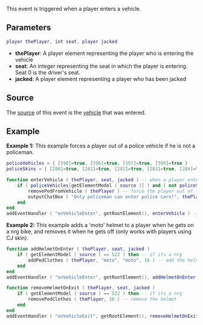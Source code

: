  
{{Server event}}
This event is triggered when a player enters a vehicle.

==Parameters== 
<syntaxhighlight lang="lua">
player thePlayer, int seat, player jacked
</syntaxhighlight> 

*'''thePlayer''': A player element representing the player who is entering the vehicle
*'''seat''': An integer representing the seat in which the player is entering. Seat 0 is the driver's seat.
*'''jacked''': A player element representing a player who has been jacked

==Source==
The [[/event_system#Event_source.md|source]] of this event is the [[/vehicle.md|vehicle]] that was entered.

==Example== 
'''Example 1:''' This example forces a player out of a police vehicle if he is not a policeman.
<syntaxhighlight lang="lua">
policeVehicles = { [598]=true, [596]=true, [597]=true, [599]=true }
policeSkins = { [280]=true, [281]=true, [282]=true, [283]=true, [284]=true, [285]=true, [286]=true }

function enterVehicle ( thePlayer, seat, jacked ) -- when a player enters a vehicle
    if ( policeVehicles[getElementModel ( source )] ) and ( not policeSkins[getElementModel ( thePlayer )] ) then -- if the vehicle is one of 4 police cars, and the skin is not a police skin
        removePedFromVehicle ( thePlayer ) -- force the player out of the vehicle
        outputChatBox ( "Only policeman can enter police cars!", thePlayer ) -- and tell the player why
    end
end
addEventHandler ( "onVehicleEnter", getRootElement(), enterVehicle ) -- add an event handler for onVehicleEnter
</syntaxhighlight>

'''Example 2:''' This example adds a 'moto' helmet to a player when he gets on a nrg bike, and removes it when he gets off (only works with players using CJ skin).
<syntaxhighlight lang="lua">
function addHelmetOnEnter ( thePlayer, seat, jacked )
    if ( getElementModel ( source ) == 522 ) then -- if its a nrg
        addPedClothes ( thePlayer, "moto", "moto", 16 ) -- add the helmet
    end
end
addEventHandler ( "onVehicleEnter", getRootElement(), addHelmetOnEnter )

function removeHelmetOnExit ( thePlayer, seat, jacked )
    if ( getElementModel ( source ) == 522 ) then -- if its a nrg
        removePedClothes ( thePlayer, 16 ) -- remove the helmet
    end
end
addEventHandler ( "onVehicleExit", getRootElement(), removeHelmetOnExit )
</syntaxhighlight>

{{See also/Server event|Vehicle events}}